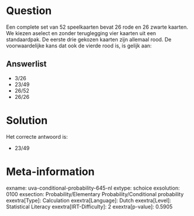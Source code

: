 Question
========

Een complete set van 52 speelkaarten bevat 26 rode en 26 zwarte kaarten.
We kiezen aselect en zonder teruglegging vier kaarten uit een
standaardpak. De eerste drie gekozen kaarten zijn allemaal rood. De
voorwaardelijke kans dat ook de vierde rood is, is gelijk aan:


Answerlist
----------

* 3/26
* 23/49
* 26/52
* 26/26

Solution
========

Het correcte antwoord is: 

* 23/49

Meta-information
================
exname: uva-conditional-probability-645-nl
extype: schoice
exsolution: 0100
exsection: Probability/Elementary Probability/Conditional probability
exextra[Type]: Calculation
exextra[Language]: Dutch
exextra[Level]: Statistical Literacy
exextra[IRT-Difficulty]: 2
exextra[p-value]: 0.5905
